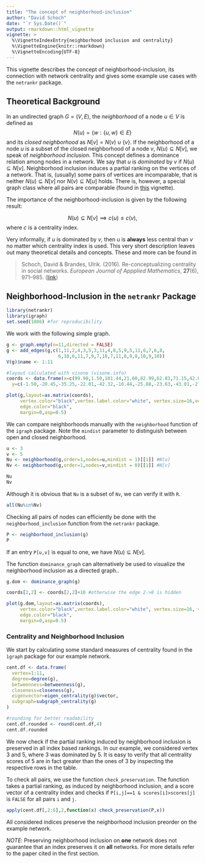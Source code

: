 ```yaml
---
title: "The concept of neighborhood-inclusion"
author: "David Schoch"
date: "`r Sys.Date()`"
output: rmarkdown::html_vignette
vignette: >
  %\VignetteIndexEntry{neighborhood inclusion and centrality}
  %\VignetteEngine{knitr::rmarkdown}
  %\VignetteEncoding{UTF-8}
---
```



This vignette describes the concept of neighborhood-inclusion, its connection 
with network centrality and gives some example use cases with the `netrankr` package. 

## Theoretical Background
In an undirected graph $G=(V,E)$, the *neighborhood* of a node $u \in V$ is defined as
$$N(u)=\lbrace w : \lbrace u,w \rbrace \in E \rbrace$$
and its *closed neighborhood* as $N[v]=N(v) \cup \lbrace v \rbrace$. If the neighborhood of a node $u$ is a subset of the closed neighborhood of a node $v$, $N(u)\subseteq N[v]$, we speak of *neighborhood inclusion*. This concept defines a dominance relation among nodes in a network. We say that $u$ is *dominated* by $v$ if $N(u)\subseteq N[v]$. Neighborhood inclusion induces a partial ranking on the vertices of a network. That is, (usually) some pairs of vertices are incomparable, that is neither 
$N(u)\subseteq N[v]$ nor $N(v)\subseteq N[u]$ holds. There is, however, a special graph class where all pairs are comparable (found in [this](threshold_graph.html) vignette).

The importance of the neighborhood-inclusion is given by the following result:

$$
N(u)\subseteq N[v] \implies c(u)\leq c(v),
$$
where $c$ is a centrality index. 

Very informally, if $u$ is dominated by $v$, then u is **always** less central than $v$ no matter which centrality index is used. This very short description leaves out many theoretical details and concepts. These and more can be found in 

> Schoch, David & Brandes, Ulrik. (2016). Re-conceptualizing centrality in social networks.
*European Journal of Appplied Mathematics*, **27**(6), 971–985.
([link](https://doi.org/10.1017/S0956792516000401))

## Neighborhood-Inclusion in the `netrankr` Package

```r
library(netrankr)
library(igraph)
set.seed(1886) #for reproducibility
```

We work with the following simple graph.
```r
g <- graph.empty(n=11,directed = FALSE)
g <- add_edges(g,c(1,11,2,4,3,5,3,11,4,8,5,9,5,11,6,7,6,8,
                   6,10,6,11,7,9,7,10,7,11,8,9,8,10,9,10))
V(g)$name <- 1:11

#layout calculated with visone (visone.info)
coords <- data.frame(x=c(99.90,1.50,101.44,21.60,82.99,62.83,71.15,42.04,59.33,54.08,86.57),
  y=c(-1.50,-20.45,-35.25,-22.01,-42.32,-10.44,-25.88,-23.63,-43.01,-27.35,-18.80))

plot(g,layout=as.matrix(coords),
     vertex.color="black",vertex.label.color="white", vertex.size=16,vertex.label.cex=0.75,
     edge.color="black",
     margin=0,asp=0.5)
```

We can compare neighborhoods manually with the `neighborhood` function of the `igraph` package. Note the `mindist` parameter to distinguish between open and closed neighborhood.
```r
u <- 3
v <- 5
Nu <- neighborhood(g,order=1,nodes=u,mindist = 1)[[1]] #N(u) 
Nv <- neighborhood(g,order=1,nodes=v,mindist = 0)[[1]] #N[v] 

Nu
Nv
```
Although it is obvious that `Nu` is a subset of `Nv`, we can verify it with `R`. 

```r
all(Nu%in%Nv)
```

Checking all pairs of nodes can efficiently be done with the `neighborhood_inclusion` function from the `netrankr` package.  

```r
P <- neighborhood_inclusion(g)
P
```
  
If an entry `P[u,v]` is equal to one, we have $N(u)\subseteq N[v]$.  

The function `dominance_graph` can alternatively be used to visualize the neighborhood inclusion as a directed graph..

```r
g.dom <- dominance_graph(g)

coords[2,2] <- coords[2,2]+10 #otherwise the edge 2->8 is hidden

plot(g.dom,layout=as.matrix(coords),
     vertex.color="black",vertex.label.color="white", vertex.size=16, vertex.label.cex=0.75,
     edge.color="black",
     margin=0,asp=0.5)
```

### Centrality and Neighborhood Inclusion
We start by calculating some standard measures of centrality found in the `ìgraph` package for our example network.
```r
cent.df <- data.frame(
  vertex=1:11,
  degree=degree(g),
  betweenness=betweenness(g),
  closeness=closeness(g),
  eigenvector=eigen_centrality(g)$vector,
  subgraph=subgraph_centrality(g)
)

#rounding for better readability
cent.df.rounded <- round(cent.df,4) 
cent.df.rounded
```

We now check if the partial ranking induced by neighborhood inclusion is preserved in all index based rankings. In our example, we considered vertex $3$ and $5$, where $3$ was dominated by $5$. It is easy to verify that all centrality scores of $5$ are in fact greater than the ones of $3$ by inspecting the respective rows in the table.

To check all pairs, we use the function `check_preservation`. The function takes a partial ranking, as induced by neighborhood inclusion, and a score vector of a centrality index and checks if
`P[i,j]==1 & scores[i]>scores[j]` is `FALSE` for all pairs `i` and `j`.

```r
apply(cent.df[,2:6],2,function(x) check_preservation(P,x))
```
All considered indices preserve the neighborhood inclusion preorder on the example network. 

*NOTE*: Preserving neighborhood inclusion on **one** network does not guarantee that an index preserves it on **all** networks. For more details refer to the paper cited in the first section.